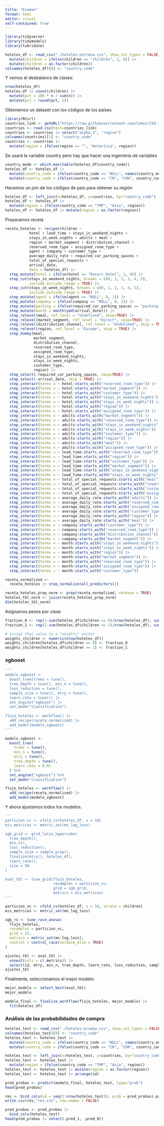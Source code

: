 ```yaml
---
title: "Examen"
format: html
editor: visual
self-contained: true
---
```


```r
library(tidyverse)
library(tidymodels)
library(lubridate)
```

```r
hoteles_df <- read_csv("./hoteles-entrena.csv", show_col_types = FALSE) |>
  mutate(children = ifelse(children == "children", 1, 0)) |>
  mutate(children = as.factor(children))
colnames(hoteles_df)[8] <- "country_code"
```

Y vemos el desbalance de clases:

```r
nrow(hoteles_df)
hoteles_df |> count(children) |> 
  mutate(pct = 100 * n / sum(n)) |> 
  mutate(pct = round(pct, 2))
```
Obtenemos un dataset con los códigos de los países

```r
library(RCurl)
countries_link <- getURL("https://raw.githubusercontent.com/lukes/ISO-3166-Countries-with-Regional-Codes/master/all/all.csv")
countries <- read.csv(text=countries_link)
countries <- countries |> select("alpha.3", "region")
colnames(countries)[1] <- "country_code"
countries <- countries |> 
  mutate(region = ifelse(region == "", "Antartica", region))
```

Se usará la variable country pero hay que hacer una ingeniería de variables

```r
country_mode <- which.max(table(hoteles_df$country_code))
hoteles_df <- hoteles_df |> 
  mutate(country_code = ifelse(country_code == "NULL", names(country_mode), country_code)) |>
  mutate(country_code = ifelse(country_code == "CN", "CHN", country_code))
```

Hacemos un join de los códigos de país para obtener su región

```r
hoteles_df <- left_join(x=hoteles_df, y=countries, by="country_code")
hoteles_df <- hoteles_df |>
  mutate(region = ifelse(country_code == "TMP", "Asia", region))
hoteles_df <- hoteles_df |> mutate(region = as.factor(region))
```

Preparamos receta

```r
receta_hoteles <- recipe(children ~ 
           hotel + lead_time + stays_in_weekend_nights + 
           stays_in_week_nights + adults + meal +
           region + market_segment + distribution_channel +
           reserved_room_type + assigned_room_type +
           agent + company + customer_type + 
           average_daily_rate + required_car_parking_spaces + 
           total_of_special_requests + 
           arrival_date, 
           data = hoteles_df) |> 
  step_mutate(hotel = ifelse(hotel == "Resort_Hotel", 1, 0)) |>
  step_cut(stays_in_weekend_nights, breaks = c(0, 1, 2, 3, 4, 5), 
           include_outside_range = TRUE) |>
  step_cut(stays_in_week_nights, breaks = c(0, 1, 2, 3, 4, 5), 
           include_outside_range = TRUE) |>
  step_mutate(agent = ifelse(agent == "NULL", 0, 1)) |>
  step_mutate(company = ifelse(company == "NULL", 0, 1)) |>
  step_mutate(parking = ifelse(required_car_parking_spaces == "parking", 1, 0)) |>
  step_mutate(month = month(ymd(arrival_date))) |>
  step_relevel(meal, ref_level = "Undefined", skip=TRUE) |>
  step_relevel(market_segment, ref_level = "Direct", skip=TRUE) |>
  step_relevel(distribution_channel, ref_level = "Undefined", skip = TRUE) |>
  step_relevel(region, ref_level = "Europe", skip = TRUE) |>
  step_dummy(meal,
             market_segment,
             distribution_channel,
             reserved_room_type,
             assigned_room_type,
             stays_in_weekend_nights,
             stays_in_week_nights,
             customer_type,
             region) |>
  step_select(-required_car_parking_spaces, skip=TRUE) |>
  step_select(-arrival_date, skip = TRUE) |>
  step_interact(terms = ~ hotel:starts_with("reserved_room_type")) |>
  step_interact(terms = ~ hotel:starts_with("market_segment")) |>
  step_interact(terms = ~ hotel:starts_with("customer_type")) |>
  step_interact(terms = ~ hotel:starts_with("stays_in_weekend_nights")) |>
  step_interact(terms = ~ hotel:starts_with("stays_in_week_nights")) |>
  step_interact(terms = ~ hotel:starts_with("region")) |>
  step_interact(terms = ~ hotel:starts_with("assigned_room_type")) |>
  step_interact(terms = ~ adults:starts_with("market_segment")) |>
  step_interact(terms = ~ adults:starts_with("reserved_room_type")) |>
  step_interact(terms = ~ adults:starts_with("stays_in_weekend_nights")) |>
  step_interact(terms = ~ adults:starts_with("stays_in_week_nights")) |>
  step_interact(terms = ~ adults:starts_with("customer_type")) |>
  step_interact(terms = ~ adults:starts_with("region")) |>
  step_interact(terms = ~ adults:starts_with("meal")) |>
  step_interact(terms = ~ adults:starts_with("assigned_room_type")) |>
  step_interact(terms = ~ lead_time:starts_with("reserved_room_type")) |>
  step_interact(terms = ~ lead_time:starts_with("region")) |>
  step_interact(terms = ~ lead_time:starts_with("customer_type")) |>
  step_interact(terms = ~ lead_time:starts_with("market_segment")) |>
  step_interact(terms = ~ lead_time:starts_with("stays_in_weekend_nights")) |>
  step_interact(terms = ~ lead_time:starts_with("stays_in_week_nights")) |>
  step_interact(terms = ~ total_of_special_requests:starts_with("meal")) |>
  step_interact(terms = ~ total_of_special_requests:starts_with("reserved_room_type")) |>
  step_interact(terms = ~ total_of_special_requests:starts_with("customer_type")) |>
  step_interact(terms = ~ total_of_special_requests:starts_with("assigned_room_type")) |>
  step_interact(terms = ~ average_daily_rate:starts_with("adults")) |>
  step_interact(terms = ~ average_daily_rate:starts_with("reserved_room_type")) |>
  step_interact(terms = ~ average_daily_rate:starts_with("assigned_room_type")) |>
  step_interact(terms = ~ average_daily_rate:starts_with("customer_type")) |>
  step_interact(terms = ~ average_daily_rate:starts_with("region")) |>
  step_interact(terms = ~ average_daily_rate:starts_with("meal")) |>
  step_interact(terms = ~ company:starts_with("customer_type")) |>
  step_interact(terms = ~ company:starts_with("reserved_room_type")) |>
  step_interact(terms = ~ company:starts_with("distribution_channel")) |>
  step_interact(terms = ~ company:starts_with("market_segment")) |>
  step_interact(terms = ~ month:starts_with("stays_in_weekend_nights")) |>
  step_interact(terms = ~ month:starts_with("stays_in_week_nights")) |>
  step_interact(terms = ~ month:starts_with("region")) |>
  step_interact(terms = ~ month:starts_with("market_segment")) |>
  step_interact(terms = ~ month:starts_with("reserved_room_type")) |>
  step_interact(terms = ~ month:starts_with("assigned_room_type")) |>
  step_interact(terms = ~ month:starts_with("customer_type"))
```

```r
receta_normalized <-
  receta_hoteles |> step_normalize(all_predictors())
```

```r
receta_hoteles_prep_norm <- prep(receta_normalized, verbose = TRUE)
hoteles_tbl_norm <- juice(receta_hoteles_prep_norm)
dim(hoteles_tbl_norm)
```

Asignamos pesos por clase 

```r
fraction_0 <- rep(1-sum(hoteles_df$children == 0)/nrow(hoteles_df), sum(hoteles_df$children==0))
fraction_1 <- rep(1-sum(hoteles_df$children == 1)/nrow(hoteles_df), sum(hoteles_df$children==1))

# assign that value to a "weights" vector
weights_children <- numeric(nrow(hoteles_df))
weights_children[hoteles_df$children == 0] <- fraction_0
weights_children[hoteles_df$children == 1] <- fraction_1
```

### xgboost 

```r
'''
modelo_xgboost <- 
  boost_tree(trees = tune(), 
  tree_depth = tune(), min_n = tune(), 
  loss_reduction = tune(),
  sample_size = tune(), mtry = tune(),
  learn_rate = tune()) |>
  set_engine("xgboost") |>
  set_mode("classification")
  
flujo_hoteles <- workflow() |> 
  add_recipe(receta_normalized) |> 
  add_model(modelo_xgboost)
'''
```

```r
modelo_xgboost <-
  boost_tree(
    trees = tune(),
    min_n = tune(),
    mtry = tune(),
    tree_depth = tune(),
    learn_rate = 0.01
  ) %>%
  set_engine("xgboost") %>%
  set_mode("classification")

flujo_hoteles <- workflow() |> 
  add_recipe(receta_normalized) |> 
  add_model(modelo_xgboost)
```

Y ahora ajustamos todos los modelos.


```r
'''
particion_vc <- vfold_cv(hoteles_df, v = 10)
mis_metricas <- metric_set(mn_log_loss)

xgb_grid <- grid_latin_hypercube(
  tree_depth(),
  min_n(),
  loss_reduction(),
  sample_size = sample_prop(),
  finalize(mtry(), hoteles_df),
  learn_rate(),
  size = 50
)

eval_tbl <- tune_grid(flujo_hoteles,
                      resamples = particion_vc,
                      grid = xgb_grid,
                      metrics = mis_metricas) 
'''
```


```r
particion_vc <- vfold_cv(hoteles_df, v = 10, strata = children)
mis_metricas <- metric_set(mn_log_loss)

xgb_rs <- tune_race_anova(
  flujo_hoteles,
  resamples = particion_vc,
  grid = 15,
  metrics = metric_set(mn_log_loss),
  control = control_race(verbose_elim = TRUE)
)
```

```r
ajustes_tbl <- eval_tbl |>
  unnest(cols = c(.metrics)) |> 
  select(id, mtry, min_n, tree_depth, learn_rate, loss_reduction, sample_size, .metric, .estimate)
ajustes_tbl
```


Finalmente, seleccionamos el mejor modelo:

```r
mejor_modelo <- select_best(eval_tbl)
mejor_modelo
```


```r
modelo_final <- finalize_workflow(flujo_hoteles, mejor_modelo) |> 
  fit(hoteles_df)
```

### Análisis de las probabilidades de compra

```r
hoteles_test <- read_csv("./hoteles-prueba.csv", show_col_types = FALSE)
colnames(hoteles_test)[8] <- "country_code"
hoteles_test <- hoteles_test |> 
  mutate(country_code = ifelse(country_code == "NULL", names(country_mode), country_code)) |>
  mutate(country_code = ifelse(country_code == "CN", "CHN", country_code))
```

```r
hoteles_test <- left_join(x=hoteles_test, y=countries, by="country_code")
hoteles_test <- hoteles_test |>
  mutate(region = ifelse(country_code == "TMP", "Asia", region))
hoteles_test <- hoteles_test |> mutate(region = as.factor(region))
hoteles_test <- hoteles_test |> arrange(id)
```

```r
pred_probas <- predict(modelo_final, hoteles_test, type="prob") 
head(pred_probas)
```

```r
res <- bind_cols(id = seq(1:nrow(hoteles_test)), prob = pred_probas$.pred_1)
write.csv(res,"res.csv", row.names = FALSE)
```


```r
pred_probas <- pred_probas |> 
  bind_cols(hoteles_test)
head(pred_probas |> select(.pred_1, .pred_0))
```
